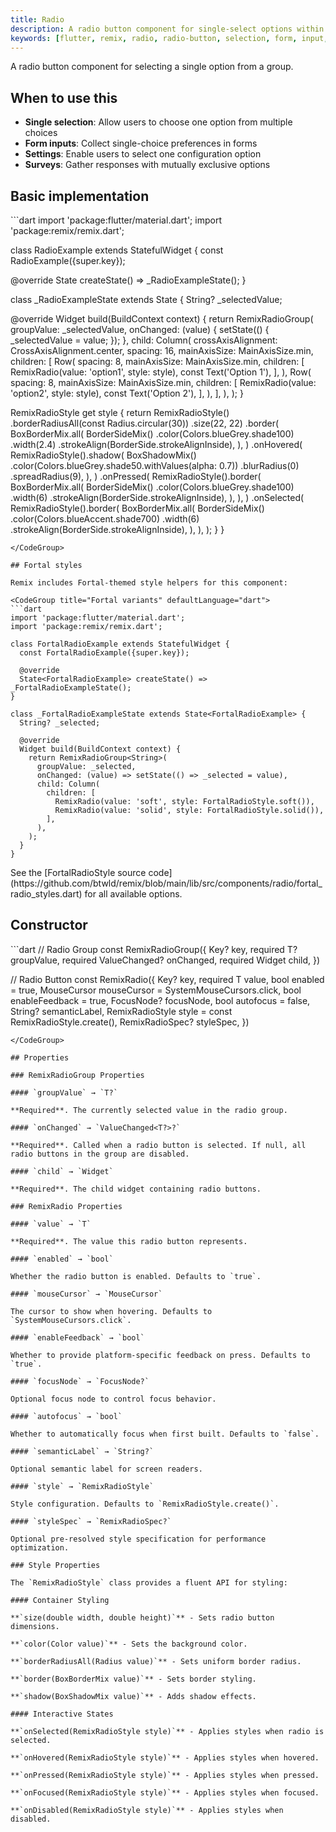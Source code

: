 ```yaml
---
title: Radio
description: A radio button component for single-select options within a group
keywords: [flutter, remix, radio, radio-button, selection, form, input, single-select]
---
```


A radio button component for selecting a single option from a group.

## When to use this

- **Single selection**: Allow users to choose one option from multiple choices
- **Form inputs**: Collect single-choice preferences in forms
- **Settings**: Enable users to select one configuration option
- **Surveys**: Gather responses with mutually exclusive options

## Basic implementation

<CodeGroup title="Basic implementation" defaultLanguage="dart">
```dart
import 'package:flutter/material.dart';
import 'package:remix/remix.dart';

class RadioExample extends StatefulWidget {
  const RadioExample({super.key});

  @override
  State<RadioExample> createState() => _RadioExampleState();
}

class _RadioExampleState extends State<RadioExample> {
  String? _selectedValue;

  @override
  Widget build(BuildContext context) {
    return RemixRadioGroup<String>(
      groupValue: _selectedValue,
      onChanged: (value) {
        setState(() {
          _selectedValue = value;
        });
      },
      child: Column(
        crossAxisAlignment: CrossAxisAlignment.center,
        spacing: 16,
        mainAxisSize: MainAxisSize.min,
        children: [
          Row(
            spacing: 8,
            mainAxisSize: MainAxisSize.min,
            children: [
              RemixRadio<String>(value: 'option1', style: style),
              const Text('Option 1'),
            ],
          ),
          Row(
            spacing: 8,
            mainAxisSize: MainAxisSize.min,
            children: [
              RemixRadio<String>(value: 'option2', style: style),
              const Text('Option 2'),
            ],
          ),
        ],
      ),
    );
  }

  RemixRadioStyle get style {
    return RemixRadioStyle()
        .borderRadiusAll(const Radius.circular(30))
        .size(22, 22)
        .border(
          BoxBorderMix.all(
            BorderSideMix()
                .color(Colors.blueGrey.shade100)
                .width(2.4)
                .strokeAlign(BorderSide.strokeAlignInside),
          ),
        )
        .onHovered(
          RemixRadioStyle().shadow(
            BoxShadowMix()
                .color(Colors.blueGrey.shade50.withValues(alpha: 0.7))
                .blurRadius(0)
                .spreadRadius(9),
          ),
        )
        .onPressed(
          RemixRadioStyle().border(
            BoxBorderMix.all(
              BorderSideMix()
                  .color(Colors.blueGrey.shade100)
                  .width(6)
                  .strokeAlign(BorderSide.strokeAlignInside),
            ),
          ),
        )
        .onSelected(
          RemixRadioStyle().border(
            BoxBorderMix.all(
              BorderSideMix()
                  .color(Colors.blueAccent.shade700)
                  .width(6)
                  .strokeAlign(BorderSide.strokeAlignInside),
            ),
          ),
        );
  }
}
```
</CodeGroup>

## Fortal styles

Remix includes Fortal-themed style helpers for this component:

<CodeGroup title="Fortal variants" defaultLanguage="dart">
```dart
import 'package:flutter/material.dart';
import 'package:remix/remix.dart';

class FortalRadioExample extends StatefulWidget {
  const FortalRadioExample({super.key});

  @override
  State<FortalRadioExample> createState() => _FortalRadioExampleState();
}

class _FortalRadioExampleState extends State<FortalRadioExample> {
  String? _selected;

  @override
  Widget build(BuildContext context) {
    return RemixRadioGroup<String>(
      groupValue: _selected,
      onChanged: (value) => setState(() => _selected = value),
      child: Column(
        children: [
          RemixRadio(value: 'soft', style: FortalRadioStyle.soft()),
          RemixRadio(value: 'solid', style: FortalRadioStyle.solid()),
        ],
      ),
    );
  }
}
```
</CodeGroup>

<Info>
  See the [FortalRadioStyle source code](https://github.com/btwld/remix/blob/main/lib/src/components/radio/fortal_radio_styles.dart) for all available options.
</Info>

## Constructor
<CodeGroup title="Constructor" defaultLanguage="dart">
```dart
// Radio Group
const RemixRadioGroup({
  Key? key,
  required T? groupValue,
  required ValueChanged<T?>? onChanged,
  required Widget child,
})

// Radio Button
const RemixRadio({
  Key? key,
  required T value,
  bool enabled = true,
  MouseCursor mouseCursor = SystemMouseCursors.click,
  bool enableFeedback = true,
  FocusNode? focusNode,
  bool autofocus = false,
  String? semanticLabel,
  RemixRadioStyle style = const RemixRadioStyle.create(),
  RemixRadioSpec? styleSpec,
})
```
</CodeGroup>

## Properties

### RemixRadioGroup Properties

#### `groupValue` → `T?`

**Required**. The currently selected value in the radio group.

#### `onChanged` → `ValueChanged<T?>?`

**Required**. Called when a radio button is selected. If null, all radio buttons in the group are disabled.

#### `child` → `Widget`

**Required**. The child widget containing radio buttons.

### RemixRadio Properties

#### `value` → `T`

**Required**. The value this radio button represents.

#### `enabled` → `bool`

Whether the radio button is enabled. Defaults to `true`.

#### `mouseCursor` → `MouseCursor`

The cursor to show when hovering. Defaults to `SystemMouseCursors.click`.

#### `enableFeedback` → `bool`

Whether to provide platform-specific feedback on press. Defaults to `true`.

#### `focusNode` → `FocusNode?`

Optional focus node to control focus behavior.

#### `autofocus` → `bool`

Whether to automatically focus when first built. Defaults to `false`.

#### `semanticLabel` → `String?`

Optional semantic label for screen readers.

#### `style` → `RemixRadioStyle`

Style configuration. Defaults to `RemixRadioStyle.create()`.

#### `styleSpec` → `RemixRadioSpec?`

Optional pre-resolved style specification for performance optimization.

### Style Properties

The `RemixRadioStyle` class provides a fluent API for styling:

#### Container Styling

**`size(double width, double height)`** - Sets radio button dimensions.

**`color(Color value)`** - Sets the background color.

**`borderRadiusAll(Radius value)`** - Sets uniform border radius.

**`border(BoxBorderMix value)`** - Sets border styling.

**`shadow(BoxShadowMix value)`** - Adds shadow effects.

#### Interactive States

**`onSelected(RemixRadioStyle style)`** - Applies styles when radio is selected.

**`onHovered(RemixRadioStyle style)`** - Applies styles when hovered.

**`onPressed(RemixRadioStyle style)`** - Applies styles when pressed.

**`onFocused(RemixRadioStyle style)`** - Applies styles when focused.

**`onDisabled(RemixRadioStyle style)`** - Applies styles when disabled.

